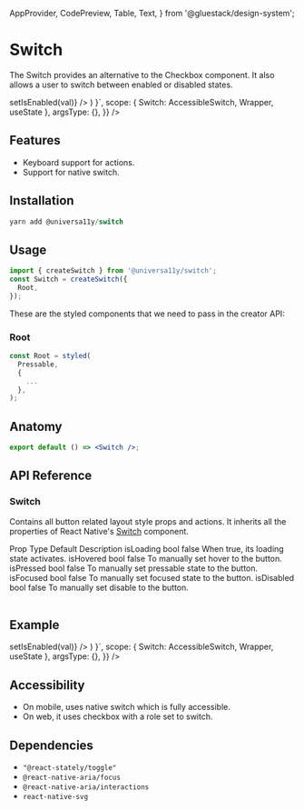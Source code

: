
<Meta title="components/Switch" />



  AppProvider,
  CodePreview,
  Table,
  Text,
} from '@gluestack/design-system';

# Switch

The Switch provides an alternative to the Checkbox component. It also allows a user to switch between enabled or disabled states.

<AppProvider>
  <CodePreview
    showComponentRenderer={true}
    showArgsController={false}
    metaData={{
      code: ` 
      function App () {
  const [isEnabled, setIsEnabled] = useState(false);
        return (
          <Wrapper>
       <Switch
        value={isEnabled}
        onValueChange={(val) => setIsEnabled(val)}
      />
          </Wrapper>
    )
    }`,
      scope: { Switch: AccessibleSwitch, Wrapper, useState },
      argsType: {},
    }}
  />
</AppProvider>

<br />

## Features

- Keyboard support for actions.
- Support for native switch.

## Installation

```jsx
yarn add @universa11y/switch
```

## Usage

```jsx
import { createSwitch } from '@universa11y/switch';
const Switch = createSwitch({
  Root,
});
```

These are the styled components that we need to pass in the creator API:

### Root

```jsx
const Root = styled(
  Pressable,
  {
    ...
  },
);
```

## Anatomy

```jsx
export default () => <Switch />;
```

## API Reference

### Switch

Contains all button related layout style props and actions.
It inherits all the properties of React Native's [Switch](https://reactnative.dev/docs/switch#props) component.

<AppProvider>
  <Table>
    <Table.THead sx={{ _dark: { bg: '$gray800' }, _light: { bg: '$gray100' } }}>
      <Table.TR>
        <Table.TH>
          <Text>Prop</Text>
        </Table.TH>
        <Table.TH>
          <Text>Type</Text>
        </Table.TH>
        <Table.TH>
          <Text>Default</Text>
        </Table.TH>
        <Table.TH>
          <Text>Description</Text>
        </Table.TH>
      </Table.TR>
    </Table.THead>
    <Table.TBody>
      <Table.TR>
        <Table.TD>
          <Text>isLoading</Text>
        </Table.TD>
        <Table.TD>
          <Text>bool</Text>
        </Table.TD>
        <Table.TD>
          <Text>false</Text>
        </Table.TD>
        <Table.TD>
          <Text>When true, its loading state activates.</Text>
        </Table.TD>
      </Table.TR>
      <Table.TR>
        <Table.TD>
          <Text>isHovered</Text>
        </Table.TD>
        <Table.TD>
          <Text>bool</Text>
        </Table.TD>
        <Table.TD>
          <Text>false</Text>
        </Table.TD>
        <Table.TD>
          <Text>To manually set hover to the button.</Text>
        </Table.TD>
      </Table.TR>
      <Table.TR>
        <Table.TD>
          <Text>isPressed</Text>
        </Table.TD>
        <Table.TD>
          <Text>bool</Text>
        </Table.TD>
        <Table.TD>
          <Text>false</Text>
        </Table.TD>
        <Table.TD>
          <Text>To manually set pressable state to the button.</Text>
        </Table.TD>
      </Table.TR>
      <Table.TR>
        <Table.TD>
          <Text>isFocused</Text>
        </Table.TD>
        <Table.TD>
          <Text>bool</Text>
        </Table.TD>
        <Table.TD>
          <Text>false</Text>
        </Table.TD>
        <Table.TD>
          <Text>To manually set focused state to the button.</Text>
        </Table.TD>
      </Table.TR>
      <Table.TR>
        <Table.TD>
          <Text>isDisabled</Text>
        </Table.TD>
        <Table.TD>
          <Text>bool</Text>
        </Table.TD>
        <Table.TD>
          <Text>false</Text>
        </Table.TD>
        <Table.TD>
          <Text>To manually set disable to the button.</Text>
        </Table.TD>
      </Table.TR>
    </Table.TBody>
  </Table>
</AppProvider>

## Example

<AppProvider>
  <CodePreview
    showComponentRenderer={true}
    showArgsController={false}
    metaData={{
      code: ` 
      function App () {
  const [isEnabled, setIsEnabled] = useState(false);
        return (
          <Wrapper>
       <Switch
        value={isEnabled}
        onValueChange={(val) => setIsEnabled(val)}
      />
          </Wrapper>
    )
    }`,
      scope: { Switch: AccessibleSwitch, Wrapper, useState },
      argsType: {},
    }}
  />
</AppProvider>

## Accessibility

- On mobile, uses native switch which is fully accessible.
- On web, it uses checkbox with a role set to switch.

## Dependencies

- `"@react-stately/toggle"`
- `@react-native-aria/focus`
- `@react-native-aria/interactions`
- `react-native-svg`
